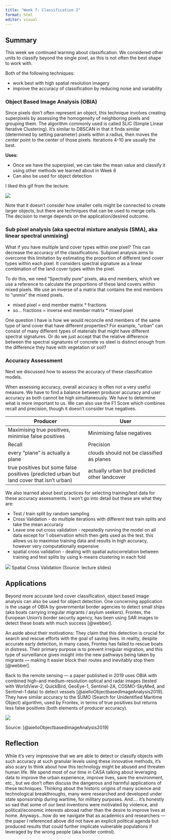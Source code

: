 ```yaml
---
title: "Week 7: Classification 2"
format: html
editor: visual
---
```


## Summary

This week we continued learning about classification. We considered other units to classify beyond the single pixel, as this is not often the best shape to work with.

Both of the following techniques:

-   work best with high spatial resolution imagery
-   improve the accuracy of classification by reducing noise and variability

### Object Based Image Analysis (OBIA)

Since pixels don't often represent an object, this technique involves creating superpixels by assessing the homogeneity of neighboring pixels and grouping them. The algorithm commonly used is called SLIC (Simple Linear Iterative Clustering). It's similar to DBSCAN in that it finds similar (determined by setting parameter) pixels within a radius, then moves the center point to the center of those pixels. Iterations 4-10 are usually the best.

**Uses:**

-   Once we have the superpixel, we can take the mean value and classify it using other methods we learned about in Week 6
-   Can also be used for object detection

I liked this gif from the lecture:

![](media/wk7/obia.gif)

Note that it doesn't consider how smaller cells might be connected to create larger objects, but there are techniques that can be used to merge cells. The decision to merge depends on the application/desired outcome.

### Sub pixel analysis (aka spectral mixture analysis (SMA), aka linear spectral unmixing)

What if you have multiple land cover types within one pixel? This can decrease the accuracy of the classifications. Subpixel analysis aims to overcome this limitation by estimating the proportion of different land cover types within each pixel. It considers spectral signature as a linear combination of the land cover types within the pixel.

To do this, we need "Spectrally pure" pixels, aka end members, which we use a reference to calculate the proportions of these land covers within mixed pixels. We use an inverse of a matrix that contains the end members to "unmix" the mixed pixels.

-   mixed pixel = end member matrix \* fractions
-   so... fractions = inverse end member matrix \* mixed pixel

One question I have is how we would reconcile end members of the same type of land cover that have different properties? For example, "urban" can consist of many different types of materials that might have different spectral signatures. Or do we just accept that the relative difference between the spectral signatures of concrete vs steel is distinct enough from the difference they have with vegetation or soil?

### Accuracy Assessment

Next we discussed how to assess the accuracy of these classification models.

When assessing accuracy, overall accuracy is often not a very useful measure. We have to find a balance between producer accuracy and user accuracy as both cannot be high simultaneously. We have to determine what is more important to us. We can also use the F1 Score which combines recall and precision, though it doesn't consider true negatives.

| Producer                                                                                  | User                                         |
|------------------------------------|------------------------------------|
| Maximising true positives, minimise false positives                                       | Minimising false negatives                   |
| Recall                                                                                    | Precision                                    |
| every "plane" is actually a plane                                                         | clouds should not be classified as planes    |
| true positives but some false positives (predicted urban but land cover that isn't urban) | actually urban but predicted other landcover |

We also learned about best practices for selecting training/test data for these accuracy assessments. I won't go into detail but these are what they are:

-   Test / train split by random sampling
-   Cross Validation - do multiple iterations with different test train splits and take the mean accuracy
-   Leave one out cross validation - repeatedly running the model on all data except for 1 observation which then gets used as the test. this allows us to maximise training data and results in high accuracy, however very computationally expensive
-   spatial cross validation - dealing with spatial autocorrelation between training and test splits by using k-means clustering in each fold

![](media/wk7/SpatialCrossValidation.png) Spatial Cross Validation (Source: lecture slides)

## Applications

Beyond more accurate land cover classification, object based image analysis can also be used for object detection. One concerning application is the usage of OBIA by governmental border agencies to detect small ships (aka boats carrying irregular migrants / asylum seekers). Frontex, the European Union's border security agency, has been using SAR images to detect these boats with much success [@webber].

An aside about their motivations: They claim that this detection is crucial for search and rescue efforts with the goal of saving lives. In reality, despite accurate early detection, in many cases, Frontex has failed to rescue boats in distress. Their primary purpose is to prevent irregular migration, and this type of surveillance gives insight into the new pathways being taken by migrants --- making it easier block their routes and inevitably stop them [@webber].

Back to the remote sensing --- a paper published in 2019 uses OBIA with combined high-and medium-resolution optical and radar images (tested with WorldView-2, QuickBird, GeoEye-1, Sentinel-2A, COSMO-SkyMed, and Sentinel-1 data) to detect vessels [@aielloObjectbasedImageAnalysis2019]. They have similar accuracy to the SUMO (Search for Unidentified Maritime Object) algorithm, used by Frontex, in terms of true positives but returns less false positives (both elements of producer accuracy).

![](media/wk7/boats.png)

Source: [@aielloObjectbasedImageAnalysis2019]

## Reflection

While it's very impressive that we are able to detect or classify objects with such accuracy at such granular levels using these innovative methods, it's also scary to think about how this technology might be abused and threaten human life. We spend most of our time in CASA talking about leveraging data to improve the urban experience, improve lives, save the environment, etc., but we don't often discuss the dangerous and harmful applications of these techniques. Thinking about the historic origins of many science and technological breakthroughs, many were researched and developed under state sponsorship during wartime, for military purposes. And.... it's honestly so sad that some of our best inventions were motivated by violence, and political/economic interests abroad rather than the desire to improve lives at home. Anyways...how do we navigate that as academics and researchers --- the paper I referenced above did not have an explicit political agenda but produced results that could further implicate vulnerable populations if leveraged by the wrong people (aka border control).
